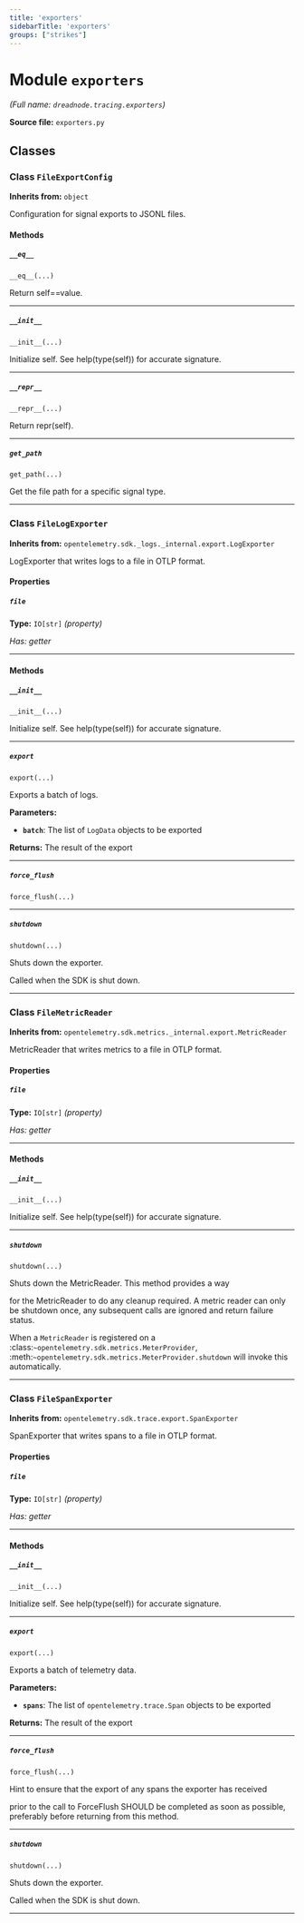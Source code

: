 ```yaml
---
title: 'exporters'
sidebarTitle: 'exporters'
groups: ["strikes"]
---
```


# Module `exporters`

*(Full name: `dreadnode.tracing.exporters`)*

**Source file:** `exporters.py`

## Classes


### Class `FileExportConfig`

**Inherits from:** `object`

Configuration for signal exports to JSONL files.

#### Methods

##### `__eq__`

`__eq__(...)`

Return self==value.

---

##### `__init__`

`__init__(...)`

Initialize self.  See help(type(self)) for accurate signature.

---

##### `__repr__`

`__repr__(...)`

Return repr(self).

---

##### `get_path`

`get_path(...)`

Get the file path for a specific signal type.

---


### Class `FileLogExporter`

**Inherits from:** `opentelemetry.sdk._logs._internal.export.LogExporter`

LogExporter that writes logs to a file in OTLP format.

#### Properties

##### `file`

**Type:** `IO[str]` *(property)*

*Has: getter*

---

#### Methods

##### `__init__`

`__init__(...)`

Initialize self.  See help(type(self)) for accurate signature.

---

##### `export`

`export(...)`

Exports a batch of logs.

**Parameters:**

- **`batch`**: The list of `LogData` objects to be exported

**Returns:** The result of the export

---

##### `force_flush`

`force_flush(...)`

---

##### `shutdown`

`shutdown(...)`

Shuts down the exporter.

Called when the SDK is shut down.

---


### Class `FileMetricReader`

**Inherits from:** `opentelemetry.sdk.metrics._internal.export.MetricReader`

MetricReader that writes metrics to a file in OTLP format.

#### Properties

##### `file`

**Type:** `IO[str]` *(property)*

*Has: getter*

---

#### Methods

##### `__init__`

`__init__(...)`

Initialize self.  See help(type(self)) for accurate signature.

---

##### `shutdown`

`shutdown(...)`

Shuts down the MetricReader. This method provides a way

for the MetricReader to do any cleanup required. A metric reader can
only be shutdown once, any subsequent calls are ignored and return
failure status.

When a `MetricReader` is registered on a
:class:`~opentelemetry.sdk.metrics.MeterProvider`,
:meth:`~opentelemetry.sdk.metrics.MeterProvider.shutdown` will invoke this
automatically.

---


### Class `FileSpanExporter`

**Inherits from:** `opentelemetry.sdk.trace.export.SpanExporter`

SpanExporter that writes spans to a file in OTLP format.

#### Properties

##### `file`

**Type:** `IO[str]` *(property)*

*Has: getter*

---

#### Methods

##### `__init__`

`__init__(...)`

Initialize self.  See help(type(self)) for accurate signature.

---

##### `export`

`export(...)`

Exports a batch of telemetry data.

**Parameters:**

- **`spans`**: The list of `opentelemetry.trace.Span` objects to be exported

**Returns:** The result of the export

---

##### `force_flush`

`force_flush(...)`

Hint to ensure that the export of any spans the exporter has received

prior to the call to ForceFlush SHOULD be completed as soon as possible, preferably
before returning from this method.

---

##### `shutdown`

`shutdown(...)`

Shuts down the exporter.

Called when the SDK is shut down.

---


